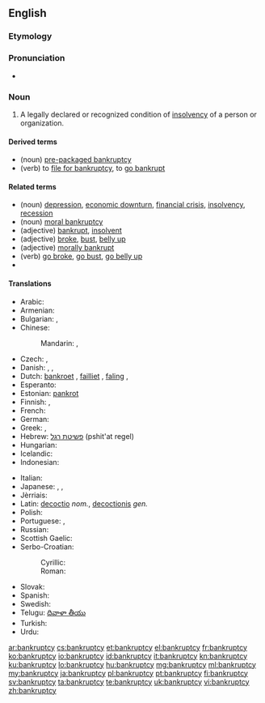 ==English==
{{wikipedia}}

===Etymology===
{{suffix|bankrupt|cy}}

===Pronunciation===
* {{IPA|/ˈbæŋkrʌptsɪ/}}

===Noun===
{{en-noun|bankruptcies}}

# A legally declared or recognized condition of [[insolvency]] of a person or organization.

====Derived terms====
* (noun) [[pre-packaged bankruptcy]]
* (verb) to [[file for bankruptcy]], to [[go bankrupt]]

====Related terms====
* (noun) [[depression]],  [[economic downturn]], [[financial crisis]], [[insolvency]], [[recession]]
* (noun) {{figuratively}} [[moral bankruptcy]]
* (adjective) [[bankrupt]], [[insolvent]]
* (adjective) {{slang}} [[broke]], [[bust]], [[belly up]]
* (adjective) {{figuratively}}  [[morally bankrupt]]
* (verb) {{slang}} [[go broke]], [[go bust]], [[go belly up]]
*

====Translations====
{{trans-top|legally declared or recognized condition of insolvency}}
* Arabic: {{t-|ar|إفلاس|m|tr='iflaas}}
* Armenian: {{t-|hy|սնանկացում|tr=snankac’um}}
* Bulgarian: {{t+|bg|фалит|tr=falit}},  {{t+|bg|банкрут|tr=bankrut}}
* Chinese:
*: Mandarin: {{t-|cmn|破產|sc=Hani}},  {{t-|cmn|破产|tr=pòchǎn|sc=Hani}}
* Czech: {{t-|cs|úpadek|m}}, {{t-|cs|bankrot|m}}
* Danish: {{t-|da|bankerot|c}}, {{t-|da|fallit|c}}, {{t-|da|konkurs|c}}
* Dutch: [[bankroet]] {{n}}, [[failliet]] {{n}}, [[faling]] {{f}},  {{t-|nl|surseance van betaling|m|f}}
* Esperanto: {{t-|eo|bankroto|xs=Esperanto}}
* Estonian: [[pankrot]]
* Finnish: {{t+|fi|konkurssi}}, {{t-|fi|vararikko}}
* French: {{t+|fr|faillite|f}}
* German: {{t+|de|Bankrott|m}}
* Greek: {{t+|el|πτώχευση|f|tr=ptóchefsi}}, {{t+|el|χρεωκοπία|f|tr=chreokopía}}
* Hebrew: [[פשיטת רגל]] (pshit'at regel) {{f}}
* Hungarian: {{t+|hu|csőd}}
* Icelandic: {{t+|is|gjaldþrot}}
* Indonesian: {{t+|id|bangkrut}}
{{trans-mid}}
* Italian: {{t-|it|bancarotta}}
* Japanese: {{t+|ja|破産|tr=はさん, hasan}},  {{t+|ja|破綻|tr=はたん, hatan}},  {{t+|ja|倒産|tr=とうさん, tōsan}}
* Jèrriais: {{tø|roa-jer|banqueroute|f}}
* Latin: [[decoctio]] ''nom.'', [[decoctionis]] ''gen.''
* Polish: {{t+|pl|bankructwo|n}}
* Portuguese: {{t+|pt|falência|f}}, {{t-|pt|bancarrota|f}}
* Russian: {{t+|ru|банкротство|n|tr=bankrótstvo}}
* Scottish Gaelic: {{t-|gd|briseadh|m|xs=Scottish Gaelic}}
* Serbo-Croatian:
*: Cyrillic: {{t-|sh|стечај|m|alt=сте̏ча̄ј|sc=Cyrl}}
*: Roman: {{t-|sh|stečaj|m|alt=stȅčāj}}
* Slovak: {{t|sk|bankrot|m}}
* Spanish: {{t-|es|bancarrota|f}}
* Swedish: {{t+|sv|konkurs|c}}
* Telugu: [[దివాళా తీయు]]
* Turkish: {{t+|tr|iflas}}
* Urdu: {{t-|ur|دیوالیہ پن|m|xs=Urdu}}
{{trans-bottom}}

[[ar:bankruptcy]]
[[cs:bankruptcy]]
[[et:bankruptcy]]
[[el:bankruptcy]]
[[fr:bankruptcy]]
[[ko:bankruptcy]]
[[io:bankruptcy]]
[[id:bankruptcy]]
[[it:bankruptcy]]
[[kn:bankruptcy]]
[[ku:bankruptcy]]
[[lo:bankruptcy]]
[[hu:bankruptcy]]
[[mg:bankruptcy]]
[[ml:bankruptcy]]
[[my:bankruptcy]]
[[ja:bankruptcy]]
[[pl:bankruptcy]]
[[pt:bankruptcy]]
[[fi:bankruptcy]]
[[sv:bankruptcy]]
[[ta:bankruptcy]]
[[te:bankruptcy]]
[[uk:bankruptcy]]
[[vi:bankruptcy]]
[[zh:bankruptcy]]